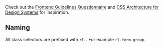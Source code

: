 
<Meta title="Guidelines/Code conventions" />

Check out the [Frontend Guidelines Questionnaire](https://github.com/bradfrost/frontend-guidelines-questionnaire) and [CSS Architecture for Design Systems](http://bradfrost.com/blog/post/css-architecture-for-design-systems/) for inspiration.

## Naming

All class selectors are prefixed with `rl-`.
For example `rl-form-group`.
